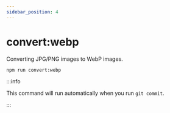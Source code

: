 ```yaml
---
sidebar_position: 4
---
```


# convert:webp

Converting JPG/PNG images to WebP images.

```bash
npm run convert:webp
```

:::info

This command will run automatically when you run `git commit`.

:::
